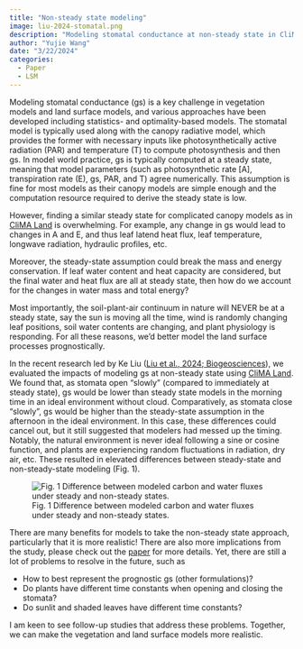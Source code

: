 ```yaml
---
title: "Non-steady state modeling"
image: liu-2024-stomatal.png
description: "Modeling stomatal conductance at non-steady state in CliMA Land"
author: "Yujie Wang"
date: "3/22/2024"
categories:
  - Paper
  - LSM
---
```


Modeling stomatal conductance (gs) is a key challenge in vegetation models and land surface models, and various approaches have been developed including statistics- and optimality-based models. The stomatal model is typically used along with the canopy radiative model, which provides the former with necessary inputs like photosynthetically active radiation (PAR) and temperature (T) to compute photosynthesis and then gs. In model world practice, gs is typically computed at a steady state, meaning that model parameters (such as photosynthetic rate [A], transpiration rate (E), gs, PAR, and T) agree numerically. This assumption is fine for most models as their canopy models are simple enough and the computation resource required to derive the steady state is low.

However, finding a similar steady state for complicated canopy models as in [CliMA Land](https://github.com/CliMA/Land){target="_blank"} is overwhelming. For example, any change in gs would lead to changes in A and E, and thus leaf latend heat flux, leaf temperature, longwave radiation, hydraulic profiles, etc.

Moreover, the steady-state assumption could break the mass and energy conservation. If leaf water content and heat capacity are considered, but the final water and heat flux are all at steady state, then how do we account for the changes in water mass and total energy?

Most importantly, the soil-plant-air continuum in nature will NEVER be at a steady state, say the sun is moving all the time, wind is randomly changing leaf positions, soil water contents are changing, and plant physiology is responding. For all these reasons, we'd better model the land surface processes prognostically.

In the recent research led by Ke Liu ([Liu et al., 2024; Biogeosciences](https://doi.org/10.5194/bg-21-1501-2024){target="_blank"}), we evaluated the impacts of modeling gs at non-steady state using [CliMA Land](https://github.com/CliMA/Land){target="_blank"}. We found that, as stomata open "slowly" (compared to immediately at steady state), gs would be lower than steady state models in the morning time in an ideal environment without cloud. Comparatively, as stomata close "slowly", gs would be higher than the steady-state assumption in the afternoon in the ideal environment. In this case, these differences could cancel out, but it still suggested that modelers had messed up the timing. Notably, the natural environment is never ideal following a sine or cosine function, and plants are experiencing random fluctuations in radiation, dry air, etc. These resulted in elevated differences between steady-state and non-steady-state modeling (Fig. 1).

![Fig. 1 Difference between modeled carbon and water fluxes under steady and non-steady states.](liu-2024-stomatal-bias.png)

There are many benefits for models to take the non-steady state approach, particularly that it is more realistic! There are also more implications from the study, please check out the [paper](https://doi.org/10.5194/bg-21-1501-2024){target="_blank"} for more details. Yet, there are still a lot of problems to resolve in the future, such as

- How to best represent the prognostic gs (other formulations)?
- Do plants have different time constants when opening and closing the stomata?
- Do sunlit and shaded leaves have different time constants?

I am keen to see follow-up studies that address these problems. Together, we can make the vegetation and land surface models more realistic.

